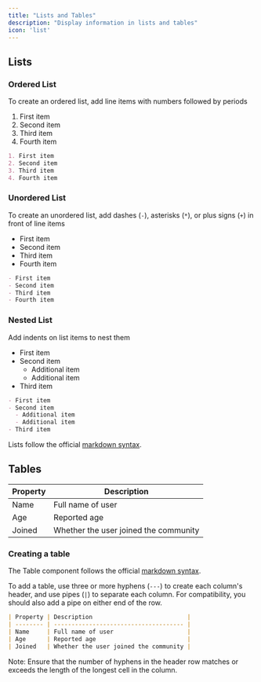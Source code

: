 ```yaml
---
title: "Lists and Tables"
description: "Display information in lists and tables"
icon: 'list'
---
```

## Lists
### Ordered List

To create an ordered list, add line items with numbers followed by periods

1. First item
2. Second item
3. Third item
4. Fourth item

```md
1. First item
2. Second item
3. Third item
4. Fourth item
```

### Unordered List

To create an unordered list, add dashes (`-`), asterisks (`*`), or plus signs (`+`) in front of line items

- First item
- Second item
- Third item
- Fourth item

```md
- First item
- Second item
- Third item
- Fourth item
```

### Nested List

Add indents on list items to nest them

- First item
- Second item
  - Additional item
  - Additional item
- Third item

```md
- First item
- Second item
  - Additional item
  - Additional item
- Third item
```

<Tip>

Lists follow the official [markdown syntax](https://www.markdownguide.org/basic-syntax/#lists-1).

</Tip>

## Tables

| Property | Description                           |
| -------- | ------------------------------------- |
| Name     | Full name of user                     |
| Age      | Reported age                          |
| Joined   | Whether the user joined the community |


### Creating a table

<Tip>

The Table component follows the official [markdown syntax](https://www.markdownguide.org/extended-syntax/#tables).

</Tip>

To add a table, use three or more hyphens (`---`) to create each column's header, and use pipes (`|`) to separate each column. For compatibility, you should also add a pipe on either end of the row.

```md
| Property | Description                           |
| -------- | ------------------------------------- |
| Name     | Full name of user                     |
| Age      | Reported age                          |
| Joined   | Whether the user joined the community |
```

<tip>

Note: Ensure that the number of hyphens in the header row matches or exceeds the length of the longest cell in the column.

<tip>
